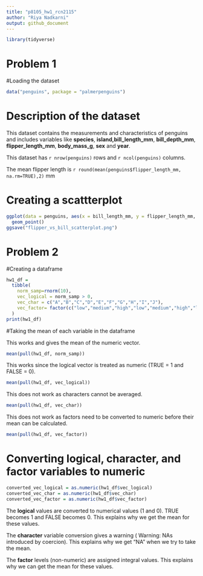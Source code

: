 ```yaml
---
title: "p8105_hw1_rcn2115"
author: "Riya Nadkarni"
output: github_document
---
```


```r
library(tidyverse)
```

# Problem 1

#Loading the dataset

```r
data("penguins", package = "palmerpenguins")
```
# Description of the dataset

This dataset contains the measurements and characteristics of penguins and includes variables like **species**, **island,bill_length_mm**, **bill_depth_mm**, **flipper_length_mm**, **body_mass_g**, **sex** and **year**.

This dataset has `r nrow(penguins)` rows and `r ncol(penguins)` columns. 

The mean flipper length is `r round(mean(penguins$flipper_length_mm, na.rm=TRUE),2)` mm

# Creating a scattterplot

```r
ggplot(data = penguins, aes(x = bill_length_mm, y = flipper_length_mm, color = species)) + 
  geom_point()
ggsave("flipper_vs_bill_scatterplot.png")
```

# Problem 2

#Creating a dataframe

```r
hw1_df = 
  tibble(
    norm_samp=rnorm(10),
    vec_logical = norm_samp > 0,
    vec_char = c("A","B","C","D","E","F","G","H","I","J"),
    vec_factor= factor(c("low","medium","high","low","medium","high","low","medium","high","low"))
  )
print(hw1_df)
```

#Taking the mean of each variable in the dataframe

This works and gives the mean of the numeric vector.
```r
mean(pull(hw1_df, norm_samp))
```

This works since the logical vector is treated as numeric (TRUE = 1 and FALSE = 0). 
```r
mean(pull(hw1_df, vec_logical))
```

This does not work as characters cannot be averaged. 
```r
mean(pull(hw1_df, vec_char))
```

This does not work as factors need to be converted to numeric before their mean can be calculated.
```r
mean(pull(hw1_df, vec_factor))
```

# Converting logical, character, and factor variables to numeric
```r
converted_vec_logical = as.numeric(hw1_df$vec_logical)
converted_vec_char = as.numeric(hw1_df$vec_char)
converted_vec_factor = as.numeric(hw1_df$vec_factor)
```

The **logical** values are converted to numerical values (1 and 0). TRUE becomes 1 and FALSE becomes 0. This explains why we get the mean for these values. 

The **character** variable conversion gives a warning ( Warning: NAs introduced by coercion). This explains why we get "NA" when we try to take the mean.

The **factor** levels (non-numeric) are assigned integral values. This explains why we can get the mean for these values. 